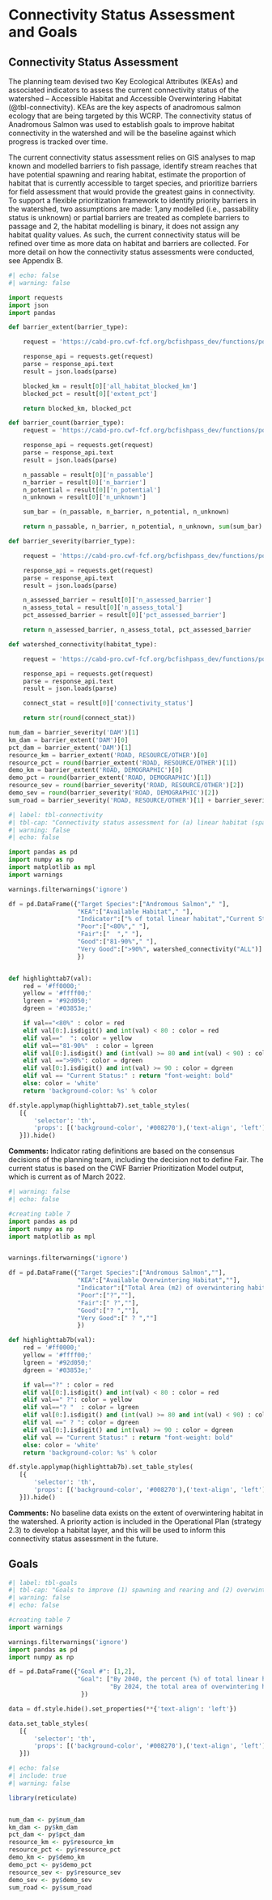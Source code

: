 # Connectivity Status Assessment and Goals {-}

## Connectivity Status Assessment {-}

The planning team devised two Key Ecological Attributes (KEAs) and associated indicators to assess the current connectivity status of the watershed – Accessible Habitat and Accessible Overwintering Habitat (@tbl-connectivity). KEAs are the key aspects of anadromous salmon ecology that are being targeted by this WCRP. The connectivity status of Anadromous Salmon was used to establish goals to improve habitat connectivity in the watershed and will be the baseline against which progress is tracked over time. 

The current connectivity status assessment relies on GIS analyses to map known and modelled barriers to fish passage, identify stream reaches that have potential spawning and rearing habitat, estimate the proportion of habitat that is currently accessible to target species, and prioritize barriers for field assessment that would provide the greatest gains in connectivity. To support a flexible prioritization framework to identify priority barriers in the watershed, two assumptions are made: 1,any modelled (i.e., passability status is unknown) or partial barriers are treated as complete barriers to passage and 2, the habitat modelling is binary, it does not assign any habitat quality values. As such, the current connectivity status will be refined over time as more data on habitat and barriers are collected. For more detail on how the connectivity status assessments were conducted, see Appendix B. 

```python
#| echo: false
#| warning: false

import requests
import json
import pandas

def barrier_extent(barrier_type):

    request = 'https://cabd-pro.cwf-fcf.org/bcfishpass_dev/functions/postgisftw.wcrp_barrier_extent/items.json?watershed_group_code=LNIC&barrier_type=' + barrier_type

    response_api = requests.get(request)
    parse = response_api.text
    result = json.loads(parse)

    blocked_km = result[0]['all_habitat_blocked_km']
    blocked_pct = result[0]['extent_pct']

    return blocked_km, blocked_pct

def barrier_count(barrier_type):
    request = 'https://cabd-pro.cwf-fcf.org/bcfishpass_dev/functions/postgisftw.wcrp_barrier_count/items.json?watershed_group_code=LNIC&barrier_type=' + barrier_type

    response_api = requests.get(request)
    parse = response_api.text
    result = json.loads(parse)

    n_passable = result[0]['n_passable']
    n_barrier = result[0]['n_barrier']
    n_potential = result[0]['n_potential']
    n_unknown = result[0]['n_unknown']

    sum_bar = (n_passable, n_barrier, n_potential, n_unknown)

    return n_passable, n_barrier, n_potential, n_unknown, sum(sum_bar)

def barrier_severity(barrier_type):

    request = 'https://cabd-pro.cwf-fcf.org/bcfishpass_dev/functions/postgisftw.wcrp_barrier_severity/items.json?watershed_group_code=LNIC&barrier_type=' + barrier_type

    response_api = requests.get(request)
    parse = response_api.text
    result = json.loads(parse)

    n_assessed_barrier = result[0]['n_assessed_barrier']
    n_assess_total = result[0]['n_assess_total']
    pct_assessed_barrier = result[0]['pct_assessed_barrier']

    return n_assessed_barrier, n_assess_total, pct_assessed_barrier

def watershed_connectivity(habitat_type):

    request = 'https://cabd-pro.cwf-fcf.org/bcfishpass_dev/functions/postgisftw.wcrp_habitat_connectivity_status/items.json?watershed_group_code=LNIC&barrier_type=' + habitat_type

    response_api = requests.get(request)
    parse = response_api.text
    result = json.loads(parse)

    connect_stat = result[0]['connectivity_status']

    return str(round(connect_stat))

num_dam = barrier_severity('DAM')[1]
km_dam = barrier_extent('DAM')[0]
pct_dam = barrier_extent('DAM')[1]
resource_km = barrier_extent('ROAD, RESOURCE/OTHER')[0]
resource_pct = round(barrier_extent('ROAD, RESOURCE/OTHER')[1])
demo_km = barrier_extent('ROAD, DEMOGRAPHIC')[0]
demo_pct = round(barrier_extent('ROAD, DEMOGRAPHIC')[1])
resource_sev = round(barrier_severity('ROAD, RESOURCE/OTHER')[2])
demo_sev = round(barrier_severity('ROAD, DEMOGRAPHIC')[2])
sum_road = barrier_severity('ROAD, RESOURCE/OTHER')[1] + barrier_severity('ROAD, DEMOGRAPHIC')[1]

```

```python
#| label: tbl-connectivity
#| tbl-cap: "Connectivity status assessment for (a) linear habitat (spawning and rearing) and (b) overwintering habitat in the Horsefly River watershed. The Available Habitat KEA is evaluated by dividing the length of linear habitat that is currently accessible to target species by the total length of all linear habitat in the watershed. The Available Overwintering Habitat KEA is evaluated as the sum of all areal overwintering habitat that is accessible to target species."
#| warning: false
#| echo: false

import pandas as pd
import numpy as np
import matplotlib as mpl
import warnings

warnings.filterwarnings('ignore')

df = pd.DataFrame({"Target Species":["Andromous Salmon"," "],
                   "KEA":["Available Habitat"," "],
                   "Indicator":["% of total linear habitat","Current Status:"],
                   "Poor":["<80%"," "],
                   "Fair":["  "," "],
                   "Good":["81-90%"," "],
                   "Very Good":[">90%", watershed_connectivity("ALL")]
                   })


def highlighttab7(val):
    red = '#ff0000;'
    yellow = '#ffff00;'
    lgreen = '#92d050;'
    dgreen = '#03853e;'

    if val=="<80%" : color = red
    elif val[0:].isdigit() and int(val) < 80 : color = red
    elif val=="  ": color = yellow
    elif val=="81-90%"  : color = lgreen
    elif val[0:].isdigit() and (int(val) >= 80 and int(val) < 90) : color = lgreen 
    elif val ==">90%": color = dgreen
    elif val[0:].isdigit() and int(val) >= 90 : color = dgreen 
    elif val == "Current Status:" : return "font-weight: bold"
    else: color = 'white'
    return 'background-color: %s' % color

df.style.applymap(highlighttab7).set_table_styles(
   [{
       'selector': 'th',
       'props': [('background-color', '#008270'),('text-align', 'left')]
   }]).hide()
```

**Comments:** Indicator rating definitions are based on the consensus decisions of the planning team, including the decision not to define Fair. The current status is based on the CWF Barrier Prioritization Model output, which is current as of March 2022.

```python
#| warning: false
#| echo: false

#creating table 7
import pandas as pd
import numpy as np
import matplotlib as mpl


warnings.filterwarnings('ignore')

df = pd.DataFrame({"Target Species":["Andromous Salmon",""],
                   "KEA":["Available Overwintering Habitat",""],
                   "Indicator":["Total Area (m2) of overwintering habitat accessible","Current Status:"],
                   "Poor":["?",""],
                   "Fair":[" ?",""],
                   "Good":["? ",""],
                   "Very Good":[" ? ",""]
                   })

def highlighttab7b(val):
    red = '#ff0000;'
    yellow = '#ffff00;'
    lgreen = '#92d050;'
    dgreen = '#03853e;'

    if val=="?" : color = red
    elif val[0:].isdigit() and int(val) < 80 : color = red
    elif val==" ?": color = yellow
    elif val=="? "  : color = lgreen
    elif val[0:].isdigit() and (int(val) >= 80 and int(val) < 90) : color = lgreen 
    elif val ==" ? ": color = dgreen
    elif val[0:].isdigit() and int(val) >= 90 : color = dgreen 
    elif val == "Current Status:" : return "font-weight: bold"
    else: color = 'white'
    return 'background-color: %s' % color

df.style.applymap(highlighttab7b).set_table_styles(
   [{
       'selector': 'th',
       'props': [('background-color', '#008270'),('text-align', 'left')]
   }]).hide()


```

**Comments:** No baseline data exists on the extent of overwintering habitat in the watershed. A priority action is included in the Operational Plan (strategy 2.3) to develop a habitat layer, and this will be used to inform this connectivity status assessment in the future.


## Goals {-}

```python
#| label: tbl-goals
#| tbl-cap: "Goals to improve (1) spawning and rearing and (2) overwintering habitat connectivity for target species in the Horsefly River watershed over the lifespan of the WCRP (2021-2040). The goals were established through discussions with the planning team and represent the resulting desired state of connectivity in the watershed. The goals are subject to change as more information and data are collected over the course of the plan timeline (e.g., the current connectivity status is updated based on barrier field assessments)."
#| warning: false
#| echo: false

#creating table 7
import warnings

warnings.filterwarnings('ignore')
import pandas as pd
import numpy as np

df = pd.DataFrame({"Goal #": [1,2],
                   "Goal": ["By 2040, the percent (%) of total linear habitat accessible to anadromous salmon will increase from 94% to 96% within the Horsefly River watershed (i.e., reconnect at least 11.7 km of habitat).",
                            "By 2024, the total area of overwintering habitat accessible to Anadromous Salmon will increase by 1,500 m2 within the Horsefly River watershed. "]
                    })

data = df.style.hide().set_properties(**{'text-align': 'left'})

data.set_table_styles(
   [{
       'selector': 'th',
       'props': [('background-color', '#008270'),('text-align', 'left')]
   }])

```



```r
#| echo: false
#| include: true
#| warning: false

library(reticulate)


num_dam <- py$num_dam
km_dam <- py$km_dam
pct_dam <- py$pct_dam
resource_km <- py$resource_km
resource_pct <- py$resource_pct
demo_km <- py$demo_km
demo_pct <- py$demo_pct
resource_sev <- py$resource_sev
demo_sev <- py$demo_sev
sum_road <- py$sum_road

```


